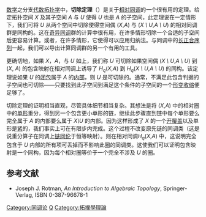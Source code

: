 [[数学|数学]]之分支[[代数拓扑学|代数拓扑学]]中，'''切除定理'''（{{lang|en|Excision theorem}}）是关于[[相对同调|相对同调]]的一个很有用的定理。给定拓扑空间 ''X'' 及其子空间 ''A'' 与 ''U'' 使得 ''U'' 也是 ''A'' 的子空间，此定理说在一定情形下，我们可将 ''U'' 从两个空间中切除使得空间偶 (''X'',''A'') 与 (''X \ U'',''A \ U'') 的相对同调群是同构的。这在[[奇异同调|奇异同调]]群的计算中很有用，在许多情形切除一个合适的子空间后更容易计算。或者，在许多情形，它使得可以应用归纳法。与同调中的[[长正合序列|长正合序列]]一起，我们可以导出计算同调群的另一个有用的工具{{tsl|en|Mayer–Vietoris sequence|迈耶-菲托里斯序列}}。

更确切地，如果 ''X''，''A''，与 ''U'' 如上，我们称 ''U'' 可切除如果空间偶 (''X \ U'',''A \ U '') 到 (''X'', ''A'') 的包含映射在相对同调上诱导了 ''H<sub>q</sub>''(''X'',''A'') 到 ''H<sub>q</sub>''(''X \ U'',''A \ U '') 的同构。该定理说如果 ''U'' 的[[闭包_(拓扑学)|闭包]]属于 ''A'' 的[[内部_(拓扑学)|内部]]，则 ''U'' 是可切除的。通常，不满足此包含判据的子空间也可切除——只要找到此子空间到满足这个条件的子空间的一个[[形变收缩|形变收缩]]便足够了。

切除定理的证明相当直观，尽管具体细节相当复杂。其想法是将 (''X'',''A'') 中的相对圈中的[[单形|单形]]重分，得到另一个包含更小单形的链，继续此步骤直到链中每个单形要么完全属于 ''A'' 的内部要么属于 ''X\U'' 的内部。因为这样形成了 ''X'' 的一个[[开覆盖|开覆盖]]以及单形是[[紧空间|紧]]的，我们事实上可在有限步内完成。这个过程不改变原先链的同调类（这是说重分算子在同调上[[链同伦|链同伦]]于恒等映射）。则在相对同调''H<sub>q</sub>''(''X'',''A'') 中，这说明完全包含于 ''U'' 内部的所有项可丢掉而不影响此圈的同调类。这使我们可以证明包含映射是一个同构，因为每个相对圈等价于一个完全不涉及 ''U'' 的圈。

==参考文献==
* Joseph J. Rotman, ''An Introduction to Algebraic Topology'', Springer-Verlag, ISBN 0-387-96678-1

[[Category:同调论|Category:同调论]]
[[Category:数学定理|Q]]
[[Category:拓撲學理論|Category:拓撲學理論]]